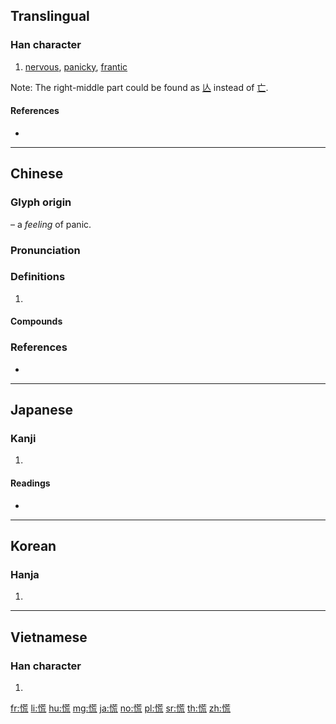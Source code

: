 ==Translingual==

===Han character===
{{Han char|rn=61|rad=心|as=10|sn=13|four=94011|canj=PTYU|ids=⿰忄荒}}

# [[nervous]], [[panicky]], [[frantic]]

Note: The right-middle part could be found as [[亾]] instead of [[亡]].

====References====
* {{Han ref|kx=0398.090|dkj=11057|dj=0737.090|hdz=42326.070|uh=614C|ud=24908|bh=B757|bd=46935}}

----

==Chinese==
{{zh-forms}}

===Glyph origin===
{{Han etym}}
{{Han compound|心|t1=heart|alt1=忄|荒|ls=psc|c1=s|c2=p}} – a ''feeling'' of panic.

===Pronunciation===
{{zh-pron
|m=huāng,huang
|c=fong1,fong2
|mc=y
|oc=y
|ma=Zh-huang.ogg
|cat=
}}

===Definitions===
{{zh-hanzi}}

# {{rfdef|zh}}

====Compounds====
{{zh-der|慌成一團|急慌|慌了手腳|恐慌|慌忙無措|心慌|慌速|慌腿|慌手慌腳|慌慌忙忙|慌慌張張|慌悚|慌忙|慌張|慌了神兒|慌亂|慌不擇路|愴慌|意亂心慌|慌急|悶得慌|恐慌症|心慌膽戰|心慌意亂|慌手忙腳|亂得慌|害慌|慌張勢煞|慌裡慌張|慌神|不慌不忙|口隔心慌|慌張慌智|堵得慌|慌腳雞|磣的慌|戃慌|手慌腳忙|發慌|撐的慌|經濟恐慌|驚慌失色|鬼慌|驚慌失措|驚慌|貪慌|腸慌腹熱|累得慌|膩的慌|著慌|鬧的慌}}

===References===
* {{R:yue:Hanzi}}

----

==Japanese==

===Kanji===
{{ja-kanji|grade=c|rs=心10}}

# {{defn|lang=ja|sort=心10}}

====Readings====
* {{ja-readings|on=[[こう]] (kō)|kun=[[あわてる]] (awateru), [[あわただし]] (awatadashi), [[くらい]] (kurai)}}

----

==Korean==

===Hanja===
{{ko-hanja|hangeul=황|eumhun=|rv=hwang|mr=hwang|y=hwang}}

# {{defn|lang=ko|sort=心10}}

----

==Vietnamese==

===Han character===
{{vi-readings|rs=心10|hanviet=[[hoảng]], [[hoang]]}}

# {{defn|lang=vi|sort=心10}}

[[fr:慌]]
[[li:慌]]
[[hu:慌]]
[[mg:慌]]
[[ja:慌]]
[[no:慌]]
[[pl:慌]]
[[sr:慌]]
[[th:慌]]
[[zh:慌]]